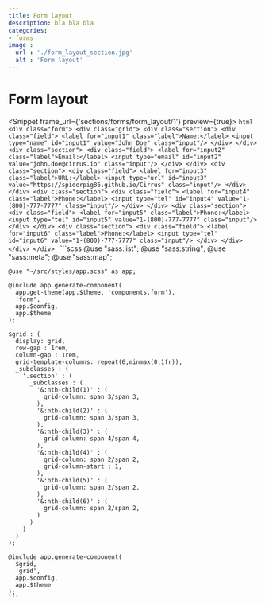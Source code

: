 ```yaml
---
title: Form layout
description: bla bla bla
categories:
- forms
image :
  url : './form_layout_section.jpg'
  alt : 'Form layout'
---
```



# Form layout

<Snippet frame_url={'sections/forms/form_layout/1'} preview={true}>
  <Fragment slot="html">
    ```html
    <div class="form">
      <div class="grid">
        <div class="section">
          <div class="field">
            <label for="input1" class="label">Name:</label>
            <input type="name" id="input1" value="John Doe" class="input"/>
          </div>
        </div>
        <div class="section">
          <div class="field">
            <label for="input2" class="label">Email:</label>
            <input type="email" id="input2" value="john.doe@cirrus.io" class="input"/>
          </div>
        </div>
        <div class="section">
          <div class="field">
            <label for="input3" class="label">URL:</label>
            <input type="url" id="input3" value="https://spiderpig86.github.io/Cirrus" class="input"/>
          </div>
        </div>
        <div class="section">
          <div class="field">
            <label for="input4" class="label">Phone:</label>
            <input type="tel" id="input4" value="1-(800)-777-7777" class="input"/>
          </div>
        </div>
        <div class="section">
          <div class="field">
            <label for="input5" class="label">Phone:</label>
            <input type="tel" id="input5" value="1-(800)-777-7777" class="input"/>
          </div>
        </div>
        <div class="section">
          <div class="field">
            <label for="input6" class="label">Phone:</label>
            <input type="tel" id="input6" value="1-(800)-777-7777" class="input"/>
          </div>
        </div>
      </div>
    </div>
    ```
  </Fragment>
  <Fragment slot="scss">
    ```scss
    @use "sass:list";
    @use "sass:string";
    @use "sass:meta";
    @use "sass:map";

    @use "~/src/styles/app.scss" as app;

    @include app.generate-component(
      app.get-theme(app.$theme, 'components.form'),
      'form',
      app.$config,
      app.$theme
    );

    $grid : (
      display: grid,
      row-gap : 1rem,
      column-gap : 1rem,
      grid-template-columns: repeat(6,minmax(0,1fr)),
      _subclasses : (
        '.section' : (
          _subclasses : (
            '&:nth-child(1)' : (
              grid-column: span 3/span 3,
            ),
            '&:nth-child(2)' : (
              grid-column: span 3/span 3,
            ),
            '&:nth-child(3)' : (
              grid-column: span 4/span 4,
            ),
            '&:nth-child(4)' : (
              grid-column: span 2/span 2,
              grid-column-start : 1,
            ),
            '&:nth-child(5)' : (
              grid-column: span 2/span 2,
            ),
            '&:nth-child(6)' : (
              grid-column: span 2/span 2,
            )
          )
        )
      )
    );

    @include app.generate-component(
      $grid,
      'grid',
      app.$config,
      app.$theme
    );
    ```
  </Fragment>
</Snippet>
